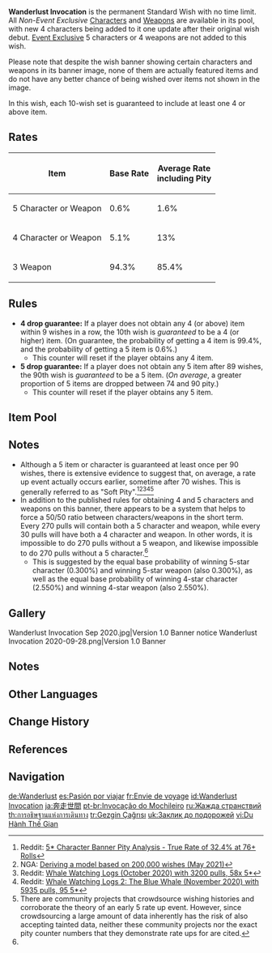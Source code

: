 {{Wish
|name              = Wanderlust Invocation
|image             = Wanderlust Invocation 2020-11-11.png
|type              = Standard
|duration          = perm
|time_start        = 2020-09-28 10:00:00
|time_start_offset = GMT+8
|time_end          = none
}}

{{Description|Dear Travelers:<br /><br />The standard wish "Wanderlust Invocation" is now available! Win new characters, grab new weapons, and assemble your dream team!<br /><br />In this no time-limit wish, every 10-wish set includes at least one 4-star or higher character or weapon.<ref>Twitter: [https://twitter.com/GenshinImpact/status/1310580022885994498 Event Announcement]</ref>}}

'''Wanderlust Invocation''' is the permanent Standard Wish with no time limit. All ''Non-Event Exclusive'' [[Character]]s and [[Weapon]]s are available in its pool, with new 4{{star}} characters being added to it one update after their original wish debut. [[Character/List#Event Exclusive Characters|Event Exclusive]] 5{{star}} characters or 4{{star}} weapons are not added to this wish.

Please note that despite the wish banner showing certain characters and weapons in its banner image, none of them are actually featured items and do not have any better chance of being wished over items not shown in the image.

In this wish, each 10-wish set is guaranteed to include at least one 4{{star}} or above item.

==Rates==
{|class="wikitable" style="text-align:center;"
!Item !! Base Rate !! Average Rate<br />including Pity
|-
|5{{star}} Character or Weapon
|0.6% || 1.6%
|-
|4{{star}} Character or Weapon
|5.1% || 13%
|-
|3{{star}} Weapon
|94.3% || 85.4%
|}
==Rules==
*'''4{{star}} drop guarantee:''' If a player does not obtain any 4{{star}} (or above) item within 9 wishes in a row, the 10th wish is ''guaranteed'' to be a 4{{star}} (or higher) item. (On guarantee, the probability of getting a 4{{star}} item is 99.4%, and the probability of getting a 5{{star}} item is 0.6%.)
**This counter will reset if the player obtains any 4{{star}} item.
*'''5{{star}} drop guarantee:''' If a player does not obtain any 5{{star}} item after 89 wishes, the 90th wish is ''guaranteed'' to be a 5{{star}} item. (''On average'', a greater proportion of 5{{star}} items are dropped between 74 and 90 pity.)
**This counter will reset if the player obtains any 5{{star}} item.
==Item Pool==
{{Wish Pool
<!--Dehya-->
|Diluc
|Jean
|Keqing
|Mona
|Qiqi
|Tighnari
|Amos' Bow
|Aquila Favonia
|Lost Prayer to the Sacred Winds
|Primordial Jade Winged-Spear
|Skyward Atlas
|Skyward Blade
|Skyward Harp
|Skyward Pride
|Skyward Spine
|Wolf's Gravestone
|Amber
|Barbara
|Beidou
|Bennett
|Candace
|Collei
|Chongyun
|Diona
|Dori
|Faruzan
|Fischl
|Gorou
|Kaeya
|Kujou Sara
|Kuki Shinobu
|Layla
|Lisa
<!--Mika-->
|Ningguang
|Noelle
|Razor
|Rosaria
|Sayu
|Shikanoin Heizou
|Sucrose
|Thoma
|Xiangling
|Xingqiu
|Xinyan
|Yanfei
|Yaoyao
|Yun Jin
|Dragon's Bane
|Eye of Perception
|Favonius Codex
|Favonius Greatsword
|Favonius Lance
|Favonius Sword
|Favonius Warbow
|Lion's Roar
|Rainslasher
|Rust
|Sacrificial Bow
|Sacrificial Fragments
|Sacrificial Greatsword
|Sacrificial Sword
|The Bell
|The Flute
|The Stringless
|The Widsith
|Black Tassel
|Bloodtainted Greatsword
|Cool Steel
|Debate Club
|Emerald Orb
|Ferrous Shadow
|Harbinger of Dawn
|Magic Guide
|Raven Bow
|Sharpshooter's Oath
|Skyrider Sword
|Slingshot
|Thrilling Tales of Dragon Slayers
}}

==Notes==
*Although a 5{{star}} item or character is guaranteed at least once per 90 wishes, there is extensive evidence to suggest that, on average, a rate up event actually occurs earlier, sometime after 70 wishes. This is generally referred to as "Soft Pity".<ref>Reddit: [https://www.reddit.com/r/Genshin_Impact/comments/jvmnac/5_character_banner_pity_analysis_true_rate_of_324/ 5* Character Banner Pity Analysis - True Rate of 32.4% at 76+ Rolls]</ref><ref name="NGA thread">NGA: [https://bbs.nga.cn/read.php?tid=26754637&rand=214 Deriving a model based on 200,000 wishes (May 2021)]</ref><ref>Reddit: [https://www.reddit.com/r/Genshin_Impact/comments/japcnz/whale_watching_logs/ Whale Watching Logs (October 2020) with 3200 pulls, 58x 5*]</ref><ref>Reddit: [https://www.reddit.com/r/Genshin_Impact/comments/jod9o4/whale_watching_logs_2_the_blue_whale/ Whale Watching Logs 2: The Blue Whale (November 2020) with 5935 pulls, 95 5*]</ref><ref group="Note">There are community projects that crowdsource wishing histories and corroborate the theory of an early 5{{star}} rate up event. However, since crowdsourcing a large amount of data inherently has the risk of also accepting tainted data, neither these community projects nor the exact pity counter numbers that they demonstrate rate ups for are cited.</ref>
*In addition to the published rules for obtaining 4{{star}} and 5{{star}} characters and weapons on this banner, there appears to be a system that helps to force a 50/50 ratio between characters/weapons in the short term. Every 270 pulls will contain both a 5{{star}} character and weapon, while every 30 pulls will have both a 4{{star}} character and weapon. In other words, it is impossible to do 270 pulls without a 5{{star}} weapon, and likewise impossible to do 270 pulls without a 5{{star}} character.<ref name="NGA thread" />
**This is suggested by the equal base probability of winning 5-star character (0.300%) and winning 5-star weapon (also 0.300%), as well as the equal base probability of winning 4-star character (2.550%) and winning 4-star weapon (also 2.550%).

==Gallery==
<gallery>
Wanderlust Invocation Sep 2020.jpg|Version 1.0 Banner notice
Wanderlust Invocation 2020-09-28.png|Version 1.0 Banner
</gallery>

==Notes==
{{Reflist|note=1}}

==Other Languages==
{{Other Languages
|en      = Wanderlust Invocation
|zhs     = 奔行世间
|zhs_rm  = Bēnxíng Shìjiān
|zht     = 奔行世間
|zht_rm  = Bēnxíng Shìjiān
|zh_tl   = Running About the World
|ja      = 奔走世間
|ja_rm   = Honsou Seken{{Assumed}}
|ja_tl   = Running About the World
|ko      = {{tt|세상|世上}} {{tt|여행|旅行}}
|ko_rm   = Sesang Yeohaeng
|ko_tl   = World Travel
|es      = Pasión por viajar
|es_tl   = Passion for Traveling
|fr      = Envie de voyage
|fr_tl   = Desire to Travel
|ru      = Жажда странствий
|ru_tl   = Wanderlust
|th      = การอธิษฐานแห่งการเดินทาง
|th_rm   = Kan Athitthan haeng Kan Doenthang
|th_tl   = Prayers of the Wandering
|vi      = {{tt|Du Hành Thế Gian|遊行世間}}
|vi_tl   = World Travel
|de      = Wanderlust
|de_tl   = Wanderlust
|id      = Wanderlust Invocation
|pt      = Invocação do Mochileiro
|pt_tl   = 
|tr      = Gezgin Çağrısı
|tr_tl   = Traveler Invocation
|it      = Evocazione vagabondante
|it_tl   = Wandering Evocation
}}

==Change History==
{{Change History|1.0}}

==References==
{{Reflist}}

==Navigation==
{{Wish Navbox}}

[[de:Wanderlust]]
[[es:Pasión por viajar]]
[[fr:Envie de voyage]]
[[id:Wanderlust Invocation]]
[[ja:奔走世間]]
[[pt-br:Invocação do Mochileiro]]
[[ru:Жажда странствий]]
[[th:การอธิษฐานแห่งการเดินทาง]]
[[tr:Gezgin Çağrısı]]
[[uk:Заклик до подорожей]]
[[vi:Du Hành Thế Gian]]